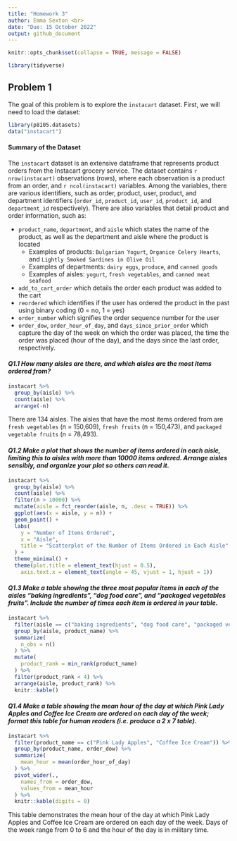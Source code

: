 ```yaml
---
title: "Homework 3"
author: Emma Sexton <br>
date: "Due: 15 October 2022"
output: github_document
---
```


```r
knitr::opts_chunk$set(collapse = TRUE, message = FALSE)
```

```r
library(tidyverse)
```

## Problem 1

The goal of this problem is to explore the `instacart` dataset. First, we will need to load the dataset: 

```r
library(p8105.datasets)
data("instacart")
```

#### Summary of the Dataset
The `instacart` dataset is an extensive dataframe that represents product orders from the Instacart grocery service. The dataset contains `r nrow(instacart)` observations (rows), where each observation is a product from an order, and `r ncol(instacart)` variables. Among the variables, there are various identifiers, such as order, product, user, product, and department identifiers (`order_id`, `product_id`, `user_id`, `product_id`, and `department_id` respectively). There are also variables that detail product and order information, such as:

* `product_name`, `department`, and `aisle` which states the name of the product, as well as the department and aisle where the product is located
  * Examples of products: `Bulgarian Yogurt`, `Organice Celery Hearts`, and `Lightly Smoked Sardines in Olive Oil`
  * Examples of departments: `dairy eggs`, `produce`, and `canned goods`
  * Examples of aisles: `yogurt`, `fresh vegetables`, and `canned meat seafood`
* `add_to_cart_order` which details the order each product was added to the cart
* `reordered` which identifies if the user has ordered the product in the past using binary coding (0 = no, 1 = yes)
* `order_number` which signifies the order sequence number for the user
* `order_dow`, `order_hour_of_day`, and `days_since_prior_order` which capture the day of the week on which the order was placed, the time the order was placed (hour of the day), and the days since the last order, respectively.


#### *Q1.1 How many aisles are there, and which aisles are the most items ordered from?*

```r
instacart %>% 
  group_by(aisle) %>% 
  count(aisle) %>% 
  arrange(-n)
```

There are 134 aisles. The aisles that have the most items ordered from are `fresh vegetables` (n = 150,609), `fresh fruits` (n = 150,473), and `packaged vegetable fruits` (n = 78,493).


#### *Q1.2 Make a plot that shows the number of items ordered in each aisle, limiting this to aisles with more than 10000 items ordered. Arrange aisles sensibly, and organize your plot so others can read it.*

```r
instacart %>% 
  group_by(aisle) %>% 
  count(aisle) %>% 
  filter(n > 10000) %>% 
  mutate(aisle = fct_reorder(aisle, n, .desc = TRUE)) %>% 
  ggplot(aes(x = aisle, y = n)) +
  geom_point() +
  labs(
    y = "Number of Items Ordered",
    x = "Aisle",
    title = "Scatterplot of the Number of Items Ordered in Each Aisle"
  ) +
  theme_minimal() +
  theme(plot.title = element_text(hjust = 0.5),
    axis.text.x = element_text(angle = 45, vjust = 1, hjust = 1))
```


#### *Q1.3 Make a table showing the three most popular items in each of the aisles “baking ingredients”, “dog food care”, and “packaged vegetables fruits”. Include the number of times each item is ordered in your table.*

```r
instacart %>% 
  filter(aisle == c("baking ingredients", "dog food care", "packaged vegetables fruits")) %>% 
  group_by(aisle, product_name) %>% 
  summarize(
    n_obs = n()
  ) %>% 
  mutate(
    product_rank = min_rank(product_name)
  ) %>% 
  filter(product_rank < 4) %>% 
  arrange(aisle, product_rank) %>% 
  knitr::kable()
```


#### *Q1.4 Make a table showing the mean hour of the day at which Pink Lady Apples and Coffee Ice Cream are ordered on each day of the week; format this table for human readers (i.e. produce a 2 x 7 table).*

```r
instacart %>% 
  filter(product_name == c("Pink Lady Apples", "Coffee Ice Cream")) %>% 
  group_by(product_name, order_dow) %>% 
  summarize(
    mean_hour = mean(order_hour_of_day)
  ) %>% 
  pivot_wider(., 
    names_from = order_dow,
    values_from = mean_hour
  ) %>% 
  knitr::kable(digits = 0)
```

This table demonstrates the mean hour of the day at which Pink Lady Apples and Coffee Ice Cream are ordered on each day of the week. Days of the week range from 0 to 6 and the hour of the day is in military time. 

